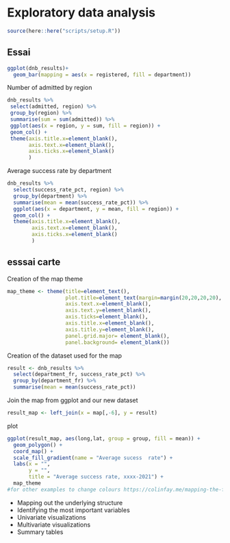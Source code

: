 # Exploratory data analysis

```r
source(here::here("scripts/setup.R"))
```

## Essai
```r

ggplot(dnb_results)+
  geom_bar(mapping = aes(x = registered, fill = department))
```

Number of admitted by region 
```r

dnb_results %>% 
 select(admitted, region) %>% 
 group_by(region) %>% 
 summarise(sum = sum(admitted)) %>% 
 ggplot(aes(x = region, y = sum, fill = region)) + 
 geom_col() +
 theme(axis.title.x=element_blank(),
       axis.text.x=element_blank(),
       axis.ticks.x=element_blank()
       )
```

Average success rate by department
```r

dnb_results %>% 
  select(success_rate_pct, region) %>% 
  group_by(department) %>% 
  summarise(mean = mean(success_rate_pct)) %>% 
  ggplot(aes(x = department, y = mean, fill = region)) + 
  geom_col() +
  theme(axis.title.x=element_blank(),
        axis.text.x=element_blank(),
        axis.ticks.x=element_blank()
        )

```

## esssai carte 

Creation of the map theme
```r

map_theme <- theme(title=element_text(),
                   plot.title=element_text(margin=margin(20,20,20,20), size=18, hjust = 0.5),
                   axis.text.x=element_blank(),
                   axis.text.y=element_blank(),
                   axis.ticks=element_blank(),
                   axis.title.x=element_blank(),
                   axis.title.y=element_blank(),
                   panel.grid.major= element_blank(), 
                   panel.background= element_blank()) 
```

Creation of the dataset used for the map
```r

result <- dnb_results %>% 
  select(department_fr, success_rate_pct) %>% 
  group_by(department_fr) %>% 
  summarise(mean = mean(success_rate_pct))

```
Join the map from ggplot and our new dataset
```r

result_map <- left_join(x = map[,-6], y = result)
```

plot
```r

ggplot(result_map, aes(long,lat, group = group, fill = mean)) +
  geom_polygon() +
  coord_map() +
  scale_fill_gradient(name = "Average sucess  rate") +
  labs(x = "", 
       y = "", 
       title = "Average success rate, xxxx-2021") +
  map_theme  
#for other examples to change colours https://colinfay.me/mapping-the-french-second-round-results-with-r/
```


* Mapping out the underlying structure
* Identifying the most important variables
* Univariate visualizations
* Multivariate visualizations
* Summary tables